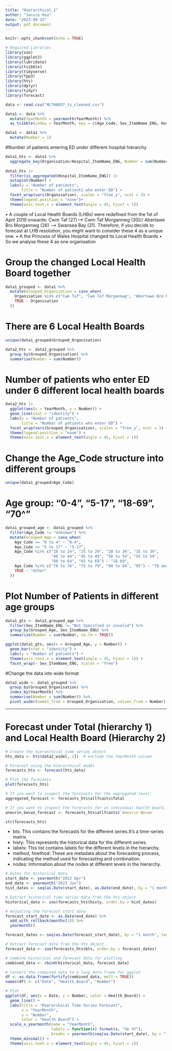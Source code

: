 ```yaml
---
title: "Hierarchical_2"
author: "Janice Hsu"
date: "2023-09-15"
output: pdf_document
---
```


```r
knitr::opts_chunk$set(echo = TRUE)
```

```r
# Required Libraries
library(zoo)
library(ggplot2)
library(lubridate)
library(tsibble)
library(tidyverse)
library(fpp3)
library(hts)
library(dplyr)
library(tidyr)
library(forecast)
```


```r
data <- read.csv("HLTH0037_ts_cleaned.csv")
```


```r
data1 <- data %>%
  mutate(YearMonth = yearmonth(YearMonth)) %>%
  as_tsibble(index = YearMonth, key = c(Age_Code, Sex_ItemName_ENG, Hospital_Code, Hospital_ItemName_ENG)) 

data1 <- data1 %>%
  mutate(Number = 1)
```

#Number of patients entering ED under different hospital hierarchy
```r

data1_hts <- data1 %>%
  aggregate_key(Organisation/Hospital_ItemName_ENG, Number = sum(Number))
  
data1_hts |>
  filter(is_aggregated(Hospital_ItemName_ENG)) |>
  autoplot(Number) +
  labs(y = "Number of patients",
       title = "Number of patients who enter ED") +
  facet_wrap(vars(Organisation), scales = "free_y", ncol = 3) +
  theme(legend.position = "none")+
  theme(axis.text.x = element_text(angle = 45, hjust = 1)) 
```

•	A couple of Local Health Boards (LHBs) were redefined from the 1st of April 2019 onwards: Cwm Taf (27)--> Cwm Taf Morgannwg (30)// Abertawe Bro Morgannwg (26) --> Swansea Bay (31). Therefore, if you decide to forecast at LHB resolution, you might want to consider these 4 as a unique one. 
•	A the Princess of Wales Hospital changed its Local Health Boards
•	So we analyse these 4 as one organisation

# Group the changed Local Health Board together

```r

data1_grouped <- data1 %>%
  mutate(Grouped_Organisation = case_when(
    Organisation %in% c("Cwm Taf", "Cwm Taf Morgannwg", "Abertawe Bro Morgannwg", "Swansea Bay") ~ "Grouped_organisation",
    TRUE ~ Organisation
  ))

```

# There are 6 Local Health Boards
```r
unique(data1_grouped$Grouped_Organisation)
```

```r
data2_hts <- data1_grouped %>%
  group_by(Grouped_Organisation) %>%
  summarise(Number = sum(Number))
```

# Number of patients who enter ED under 6 different local health boards
```r
data2_hts |>
  ggplot(aes(x = YearMonth, y = Number)) +
  geom_line(stat = "identity") +
  labs(y = "Number of patients",
       title = "Number of patients who enter ED") +
  facet_wrap(vars(Grouped_Organisation), scales = "free_y", ncol = 3) +
  theme(legend.position = "none") +
  theme(axis.text.x = element_text(angle = 45, hjust = 1))

```


# Change the Age_Code structure into different groups

```r
unique(data1_grouped$Age_Code)
```


# Age group: "0-4", "5-17", "18-69", "70^"
```r
data1_grouped_age <- data1_grouped %>%
  filter(Age_Code != "Unknown") %>%
  mutate(Grouped_Age = case_when(
    Age_Code == "0 to 4" ~ "0-4",
    Age_Code == "5 to 17" ~ "5-17",
    Age_Code %in% c("18 to 24", "25 to 29", "30 to 34", "35 to 39", 
                    "40 to 44", "45 to 49", "50 to 54", "55 to 59", 
                    "60 to 64", "65 to 69") ~ "18-69",
    Age_Code %in% c("70 to 74", "75 to 79", "80 to 84", "85") ~ "70 and over",
    TRUE ~ "Other"
  ))

```


# Plot Number of Patients in different age groups
```r
data1_gts <- data1_grouped_age %>%
  filter(Sex_ItemName_ENG != "Not Specified or invalid") %>%
  group_by(Grouped_Age, Sex_ItemName_ENG) %>%
  summarize(Number = sum(Number, na.rm = TRUE))

ggplot(data1_gts, aes(x = Grouped_Age, y = Number)) +
  geom_bar(stat = "identity") +
  labs(y = "Number of patients") +
  theme(axis.text.x = element_text(angle = 45, hjust = 1)) +
  facet_wrap(~ Sex_ItemName_ENG, scales = "free")


```


#Change the data into wide format

```r

data2_wide <- data1_grouped %>%
  group_by(Grouped_Organisation) %>%
  index_by(YearMonth) %>%
  summarise(Number = sum(Number)) %>%
  pivot_wider(names_from = Grouped_Organisation, values_from = Number)

```




-------------
# Forecast under Total (hierarchy 1) and Local Health Board (Hierarchy 2)



```r
# Create the hierarchical time series object
hts_data <- hts(data2_wide[,-1])  # exclude the YearMonth column

# Forecast using the hierarchical model
forecasts_hts <- forecast(hts_data)

# Plot the forecasts
plot(forecasts_hts)

# If you want to inspect the forecasts for the aggregated level:
aggregated_forecast <- forecasts_hts$allfcasts$Total

# If you want to inspect the forecasts for an individual health board, say "Aneurin Bevan":
aneurin_bevan_forecast <- forecasts_hts$allfcasts$`Aneurin Bevan`
```



```r
str(forecasts_hts)

```
* bts: This contains the forecasts for the different series.It's a time-series matrix.
* histy: This represents the historical data for the different series.
* labels: This list contains labels for the different levels in the hierarchy.
* method, fmethod: These are metadata about the forecasting process, indicating the method used for forecasting and combination.
* nodes: Information about the nodes at different levels in the hierarchy.



```r

# Dates for Historical Data
start_date <- yearmonth("2012 Apr")
end_date <- yearmonth("2023 Jun")
hist_dates <- seq(as.Date(start_date), as.Date(end_date), by = "1 month") %>% yearmonth()

# Extract historical time series data from the hts object
historical_data <- zoo(forecasts_hts$histy, order.by = hist_dates)

# Adjusting the forecast start date
forecast_start_date <- as.Date(end_date) %>% 
  add_with_rollback(months(1)) %>% 
  yearmonth()

forecast_dates <- seq(as.Date(forecast_start_date), by = "1 month", length.out = 10) %>% yearmonth()

# Extract forecast data from the hts object
forecast_data <- zoo(forecasts_hts$bts, order.by = forecast_dates)

# Combine historical and forecast data for plotting
combined_data <- rbind(historical_data, forecast_data)

# Convert the combined data to a long data frame for ggplot
df <- as.data.frame(fortify(combined_data, melt = TRUE))
names(df) <- c("Date", "Health_Board", "Number")

# Plot
ggplot(df, aes(x = Date, y = Number, color = Health_Board)) +
  geom_line() +
  labs(title = "Hierarchical Time Series Forecast",
       x = "YearMonth",
       y = "Number",
       color = "Health Board") +
  scale_x_yearmonth(name = "YearMonth", 
                    labels = function(x) format(x, "%b %Y"), 
                    breaks = yearmonth(seq(as.Date(start_date), by = "1 year", length.out = 12))) +
  theme_minimal() +
  theme(axis.text.x = element_text(angle = 45, hjust = 1))

```






